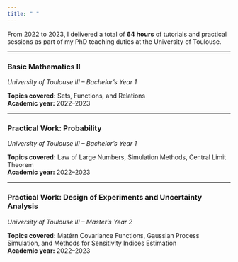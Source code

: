 ```yaml
---
title: " "
---
```


From 2022 to 2023, I delivered a total of **64 hours** of tutorials and practical sessions as part of my PhD teaching duties at the University of Toulouse.

---

### **Basic Mathematics II**  
*University of Toulouse III – Bachelor’s Year 1*

**Topics covered:** Sets, Functions, and Relations  
**Academic year:** 2022–2023

---

### **Practical Work: Probability**  
*University of Toulouse III – Bachelor’s Year 1*

**Topics covered:** Law of Large Numbers, Simulation Methods, Central Limit Theorem  
**Academic year:** 2022–2023

---

### **Practical Work: Design of Experiments and Uncertainty Analysis**  
*University of Toulouse III – Master’s Year 2*

**Topics covered:** Matérn Covariance Functions, Gaussian Process Simulation, and Methods for Sensitivity Indices Estimation  
**Academic year:** 2022–2023

